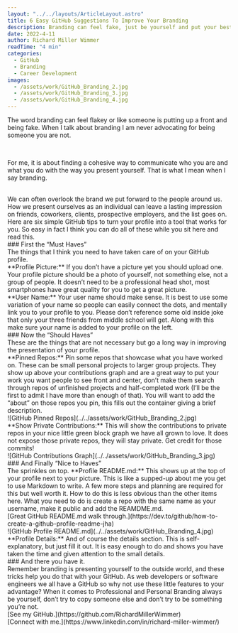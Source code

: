 ```yaml
---
layout: "../../layouts/ArticleLayout.astro"
title: 6 Easy GitHub Suggestions To Improve Your Branding
description: Branding can feel fake, just be yourself and put your best forward with a few tips on your GitHub profile.
date: 2022-4-11
author: Richard Miller Wimmer
readTime: "4 min"
categories:
  - GitHub
  - Branding
  - Career Development
images:
  - /assets/work/GitHub_Branding_2.jpg
  - /assets/work/GitHub_Branding_3.jpg
  - /assets/work/GitHub_Branding_4.jpg
---
```


The word branding can feel flakey or like someone is putting up a front and being fake. When I talk about branding I am never advocating for being someone you are not.

<br />

For me, it is about finding a cohesive way to communicate who you are and what you do with the way you present yourself. That is what I mean when I say branding.

<br />
We can often overlook the brand we put forward to the people around us. How we present
ourselves as an individual can leave a lasting impression on friends, coworkers,
clients, prospective employers, and the list goes on. Here are six simple GitHub
tips to turn your profile into a tool that works for you. So easy in fact I think
you can do all of these while you sit here and read this.
<br />
### First the “Must Haves”
<br />
The things that I think you need to have taken care of on your GitHub profile.
<br />
**Profile Picture:** If you don’t have a picture yet you should upload one. Your
profile picture should be a photo of yourself, not something else, not a group of
people. It doesn’t need to be a professional head shot, most smartphones have great
quality for you to get a great picture.
<br />
**User Name:** Your user name should make sense. It is best to use some variation
of your name so people can easily connect the dots, and mentally link you to your
profile to you. Please don’t reference some old inside joke that only your three
friends from middle school will get. Along with this make sure your name is added
to your profile on the left.
<br />
### Now the “Should Haves”
<br />
These are the things that are not necessary but go a long way in improving the presentation
of your profile.
<br />
**Pinned Repos:** Pin some repos that showcase what you have worked on. These can
be small personal projects to larger group projects. They show up above your contributions
graph and are a great way to put your work you want people to see front and center,
don’t make them search through repos of unfinished projects and half-completed work
(I’ll be the first to admit I have more than enough of that). You will want to add
the “about” on those repos you pin, this fills out the container giving a brief description.
<br />
![GitHub Pinned Repos](../../assets/work/GitHub_Branding_2.jpg)
<br />
**Show Private Contributions:** This will show the contributions to private repos
in your nice little green block graph we have all grown to love. It does not expose
those private repos, they will stay private. Get credit for those commits!
<br />
![GitHub Contributions Graph](../../assets/work/GitHub_Branding_3.jpg)
<br />
### And Finally “Nice to Haves”
<br />
The sprinkles on top. **Profile README.md:** This shows up at the top of your profile
next to your picture. This is like a supped-up about me you get to use Markdown to
write. A few more steps and planning are required for this but well worth it. How
to do this is less obvious than the other items here. What you need to do is create
a repo with the same name as your username, make it public and add the REAMDME.md.
<br />
[Great GitHub README.md walk through.](https://dev.to/github/how-to-create-a-github-profile-readme-jha)
<br />
![GitHub Profile README.md](../../assets/work/GitHub_Branding_4.jpg)
<br />
**Profile Details:** And of course the details section. This is self-explanatory,
but just fill it out. It is easy enough to do and shows you have taken the time and
given attention to the small details.
<br />
### And there you have it.
<br />
Remember branding is presenting yourself to the outside world, and these tricks help
you do that with your GitHub. As web developers or software engineers we all have
a GitHub so why not use these little features to your advantage? When it comes to
Professional and Personal Branding always be yourself, don’t try to copy someone
else and don’t try to be something you’re not.
<br />
[See my GitHub.](https://github.com/RichardMillerWimmer)
<br />
[Connect with me.](https://www.linkedin.com/in/richard-miller-wimmer/)
